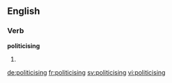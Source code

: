 ==English==

===Verb===
'''politicising'''

# {{third-person singular of|politicise}}

[[de:politicising]]
[[fr:politicising]]
[[sv:politicising]]
[[vi:politicising]]